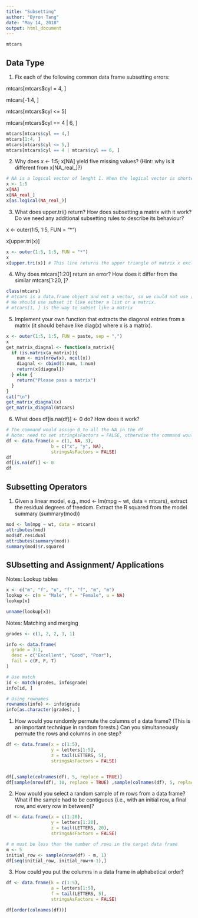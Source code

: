 ```yaml
---
title: "Subsetting"
author: "Byron Tang"
date: "May 14, 2018"
output: html_document
---
```


```r
mtcars
```

## Data Type

1. Fix each of the following common data frame subsetting errors:

mtcars[mtcars$cyl = 4, ]

mtcars[-1:4, ]

mtcars[mtcars$cyl <= 5]

mtcars[mtcars$cyl == 4 | 6, ]

```r
mtcars[mtcars$cyl == 4,]
mtcars[1:4, ]
mtcars[mtcars$cyl <= 5,]
mtcars[mtcars$cyl == 4 | mtcars$cyl == 6, ]
```

2. Why does x <- 1:5; x[NA] yield five missing values? (Hint: why is it different from x[NA_real_]?)

```r
# NA is a logical vector of lenght 1. When the logical vector is shorter than the vector being subsetted, it will be recycled to be the same length. On the other hand, NA_real_ is a double datatype, so it is not recycled and only retrieves one value.
x <- 1:5
x[NA]
x[NA_real_]
x[as.logical(NA_real_)]
```


3. What does upper.tri() return? How does subsetting a matrix with it work? Do we need any additional subsetting rules to describe its behaviour?

x <- outer(1:5, 1:5, FUN = "*")

x[upper.tri(x)]

```r
x <- outer(1:5, 1:5, FUN = "*")
x
x[upper.tri(x)] # This line returns the upper triangle of matrix x excluding the diagnal
```

4. Why does mtcars[1:20] return an error? How does it differ from the similar mtcars[1:20, ]?

```r
class(mtcars)
# mtcars is a data.frame object and not a vector, so we could not use [1:20] to subset it.
# We should use subset it like either a list or a matrix.
# mtcars[1, ] is the way to subset like a matrix
```

5. Implement your own function that extracts the diagonal entries from a matrix (it should behave like diag(x) where x is a matrix).

```r
x <- outer(1:5, 1:5, FUN = paste, sep = ",")
x
get_matrix_diagnal <- function(a_matrix){
  if (is.matrix(a_matrix)){
    num <- min(nrow(x), ncol(x))
    diagnal <- cbind(1:num, 1:num)
    return(x[diagnal])
  } else {
    return("Please pass a matrix")
  }
}
cat("\n")
get_matrix_diagnal(x)
get_matrix_diagnal(mtcars)
```

6. What does df[is.na(df)] <- 0 do? How does it work?

```r
# The command would assign 0 to all the NA in the df
# Note: need to set stringAsFactors = FALSE, otherwise the command would throw an error.
df <- data.frame(a = c(1, NA, 3),
                 b = c("x", "y", NA),
                 stringsAsFactors = FALSE)
df
df[is.na(df)] <- 0
df
```


## Subsetting Operators

1. Given a linear model, e.g., mod <- lm(mpg ~ wt, data = mtcars), extract the residual degrees of freedom. Extract the R squared from the model summary (summary(mod))

```r
mod <- lm(mpg ~ wt, data = mtcars)
attributes(mod)
mod$df.residual
attributes(summary(mod))
summary(mod)$r.squared
```


## SUbsetting and Assignment/ Applications

Notes: Lookup tables

```r
x <- c("m", "f", "u", "f", "f", "m", "m")
lookup <- c(m = "Male", f = "Female", u = NA)
lookup[x]
```

```r
unname(lookup[x])
```


Notes: Matching and merging

```r
grades <- c(1, 2, 2, 3, 1)

info <- data.frame(
  grade = 3:1,
  desc = c("Excellent", "Good", "Poor"),
  fail = c(F, F, T)
)

# Use match
id <- match(grades, info$grade)
info[id, ]
```

```r
# Using rownames
rownames(info) <- info$grade
info[as.character(grades), ]
```

1. How would you randomly permute the columns of a data frame? (This is an important technique in random forests.) Can you simultaneously permute the rows and columns in one step?

```r
df <- data.frame(x = c(1:5),
                 y = letters[1:5],
                 z = tail(LETTERS, 5),
                 stringsAsFactors = FALSE)


df[,sample(colnames(df), 5, replace = TRUE)]
df[sample(nrow(df), 10, replace = TRUE) ,sample(colnames(df), 5, replace = TRUE)]
```

2. How would you select a random sample of m rows from a data frame? What if the sample had to be contiguous (i.e., with an initial row, a final row, and every row in between)?

```r
df <- data.frame(x = c(1:20),
                 y = letters[1:20],
                 z = tail(LETTERS, 20),
                 stringsAsFactors = FALSE)

# m must be less than the number of rows in the target data frame
m <- 5
initial_row <- sample(nrow(df) - m, 1)
df[seq(initial_row, initial_row+m-1),]
```

3. How could you put the columns in a data frame in alphabetical order?

```r
df <- data.frame(k = c(1:5),
                 a = letters[1:5],
                 f = tail(LETTERS, 5),
                 stringsAsFactors = FALSE)

df[order(colnames(df))]
```

